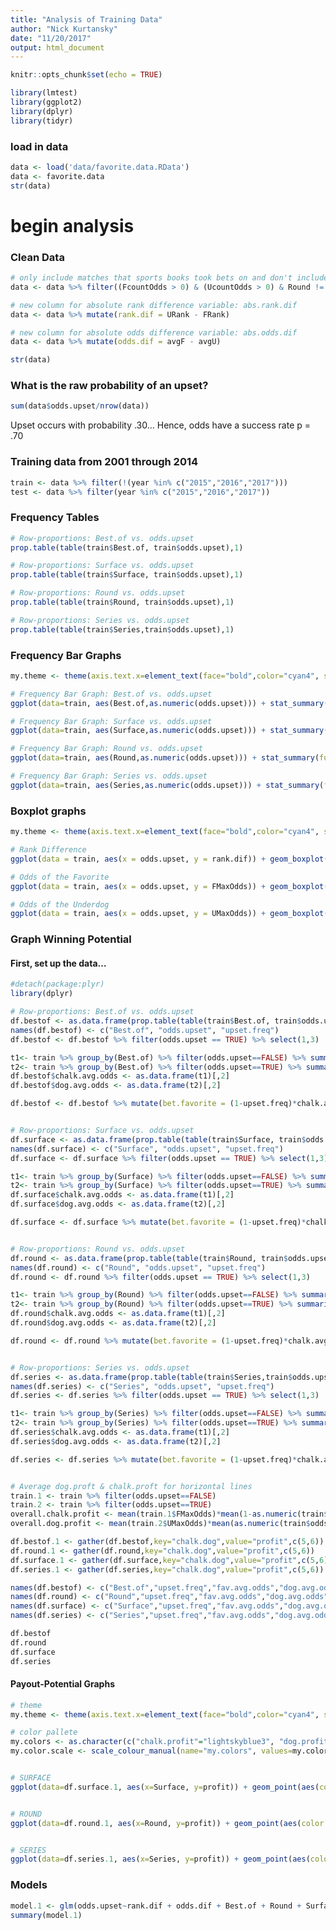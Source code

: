 ```yaml
---
title: "Analysis of Training Data"
author: "Nick Kurtansky"
date: "11/20/2017"
output: html_document
---
```


```r
knitr::opts_chunk$set(echo = TRUE)
```

```r
library(lmtest)
library(ggplot2)
library(dplyr)
library(tidyr)
```


### load in data
```r
data <- load('data/favorite.data.RData')
data <- favorite.data
str(data)
```


# begin analysis

### Clean Data
```r
# only include matches that sports books took bets on and don't include Round Robins
data <- data %>% filter((FcountOdds > 0) & (UcountOdds > 0) & Round != "Round Robin")

# new column for absolute rank difference variable: abs.rank.dif
data <- data %>% mutate(rank.dif = URank - FRank)

# new column for absolute odds difference variable: abs.odds.dif
data <- data %>% mutate(odds.dif = avgF - avgU)

str(data)
```

### What is the raw probability of an upset?
```r
sum(data$odds.upset/nrow(data))
```
Upset occurs with probability .30... Hence, odds have a success rate p = .70

### Training data from 2001 through 2014
```r
train <- data %>% filter(!(year %in% c("2015","2016","2017")))
test <- data %>% filter(year %in% c("2015","2016","2017"))
```

### Frequency Tables
```r
# Row-proportions: Best.of vs. odds.upset
prop.table(table(train$Best.of, train$odds.upset),1)

# Row-proportions: Surface vs. odds.upset
prop.table(table(train$Surface, train$odds.upset),1)

# Row-proportions: Round vs. odds.upset
prop.table(table(train$Round, train$odds.upset),1)

# Row-proportions: Series vs. odds.upset
prop.table(table(train$Series,train$odds.upset),1)
```

### Frequency Bar Graphs
```r
my.theme <- theme(axis.text.x=element_text(face="bold",color="cyan4", size=8, angle=30), axis.text.y=element_text(face="bold",color="cyan4",size=8), axis.title = element_text(face="bold",color="royalblue4",size=13), plot.title = element_text(face="bold",color="violetred4",size=15,hjust=.5))

# Frequency Bar Graph: Best.of vs. odds.upset
ggplot(data=train, aes(Best.of,as.numeric(odds.upset))) + stat_summary(fun.y=mean, geom="bar",fill="orange3",width=.4) + labs(y="Frequency (%)", x="Best Of (x) Match", title="Upset Likelihood") + theme(axis.text.x=element_text(face="bold",color="cyan4", size=10), axis.text.y=element_text(face="bold",color="cyan4",size=10), axis.title = element_text(face="bold",color="royalblue4",size=13), plot.title = element_text(face="bold",color="violetred4",size=15,hjust=.5))

# Frequency Bar Graph: Surface vs. odds.upset
ggplot(data=train, aes(Surface,as.numeric(odds.upset))) + stat_summary(fun.y=mean, geom="bar",fill="orange3",width=.4) + labs(y="Frequency (%)", x="Court Surface Type", title="Upset Likelihood") + theme(axis.text.x=element_text(face="bold",color="cyan4", size=10), axis.text.y=element_text(face="bold",color="cyan4",size=10), axis.title = element_text(face="bold",color="royalblue4",size=13), plot.title = element_text(face="bold",color="violetred4",size=15,hjust=.5))

# Frequency Bar Graph: Round vs. odds.upset
ggplot(data=train, aes(Round,as.numeric(odds.upset))) + stat_summary(fun.y=mean, geom="bar",fill="orange3",width=.4) + labs(y="Frequency (%)", x="Round of Tournament", title="Upset Likelihood") + my.theme

# Frequency Bar Graph: Series vs. odds.upset
ggplot(data=train, aes(Series,as.numeric(odds.upset))) + stat_summary(fun.y=mean, geom="bar",fill="orange3",width=.4) + labs(y="Frequency (%)", x="Series of Tournament", title="Upset Likelihood") + my.theme
```


### Boxplot graphs
```r
my.theme <- theme(axis.text.x=element_text(face="bold",color="cyan4", size=8), axis.text.y=element_text(face="bold",color="cyan4",size=8), axis.title = element_text(face="bold",color="royalblue4",size=13), plot.title = element_text(face="bold",color="violetred4",size=15,hjust=.5))

# Rank Difference
ggplot(data = train, aes(x = odds.upset, y = rank.dif)) + geom_boxplot(fill = "orange3") + labs(y = "Difference in Player Ranks", x = "Upset (Odds) Occured", title = "Upset Result by Difference in Rank Matchup") + ylim(1,75) + facet_wrap(~Round) + my.theme

# Odds of the Favorite
ggplot(data = train, aes(x = odds.upset, y = FMaxOdds)) + geom_boxplot(fill = "orange3") + labs(y = "Odds of Favorite", x = "Upset (Odds) Occured", title = "Upset Result by Odds of the Favorite") + ylim(1.2,1.8) + facet_wrap(~Round) + my.theme

# Odds of the Underdog
ggplot(data = train, aes(x = odds.upset, y = UMaxOdds)) + geom_boxplot(fill = "orange3") + labs(y = "Odds of Underdog", x = "Upset (Odds) Occured", title = "Upset Result Odds of the Underdog") + ylim(1.85,3.25) + facet_wrap(~Round) + my.theme
```

### Graph Winning Potential
#### First, set up the data...
```r
#detach(package:plyr)
library(dplyr)

# Row-proportions: Best.of vs. odds.upset
df.bestof <- as.data.frame(prop.table(table(train$Best.of, train$odds.upset),1))
names(df.bestof) <- c("Best.of", "odds.upset", "upset.freq")
df.bestof <- df.bestof %>% filter(odds.upset == TRUE) %>% select(1,3)

t1<- train %>% group_by(Best.of) %>% filter(odds.upset==FALSE) %>% summarize(chalk.avg = mean(FMaxOdds))
t2<- train %>% group_by(Best.of) %>% filter(odds.upset==TRUE) %>% summarize(dog.avg = mean(UMaxOdds))
df.bestof$chalk.avg.odds <- as.data.frame(t1)[,2]
df.bestof$dog.avg.odds <- as.data.frame(t2)[,2]

df.bestof <- df.bestof %>% mutate(bet.favorite = (1-upset.freq)*chalk.avg.odds, bet.underdog = (upset.freq*dog.avg.odds))


# Row-proportions: Surface vs. odds.upset
df.surface <- as.data.frame(prop.table(table(train$Surface, train$odds.upset),1))
names(df.surface) <- c("Surface", "odds.upset", "upset.freq")
df.surface <- df.surface %>% filter(odds.upset == TRUE) %>% select(1,3)

t1<- train %>% group_by(Surface) %>% filter(odds.upset==FALSE) %>% summarize(chalk.avg = mean(FMaxOdds))
t2<- train %>% group_by(Surface) %>% filter(odds.upset==TRUE) %>% summarize(dog.avg = mean(UMaxOdds))
df.surface$chalk.avg.odds <- as.data.frame(t1)[,2]
df.surface$dog.avg.odds <- as.data.frame(t2)[,2]

df.surface <- df.surface %>% mutate(bet.favorite = (1-upset.freq)*chalk.avg.odds, bet.underdog = (upset.freq*dog.avg.odds))


# Row-proportions: Round vs. odds.upset
df.round <- as.data.frame(prop.table(table(train$Round, train$odds.upset),1))
names(df.round) <- c("Round", "odds.upset", "upset.freq")
df.round <- df.round %>% filter(odds.upset == TRUE) %>% select(1,3)

t1<- train %>% group_by(Round) %>% filter(odds.upset==FALSE) %>% summarize(chalk.avg = mean(FMaxOdds))
t2<- train %>% group_by(Round) %>% filter(odds.upset==TRUE) %>% summarize(dog.avg = mean(UMaxOdds))
df.round$chalk.avg.odds <- as.data.frame(t1)[,2]
df.round$dog.avg.odds <- as.data.frame(t2)[,2]

df.round <- df.round %>% mutate(bet.favorite = (1-upset.freq)*chalk.avg.odds, bet.underdog = (upset.freq*dog.avg.odds))


# Row-proportions: Series vs. odds.upset
df.series <- as.data.frame(prop.table(table(train$Series,train$odds.upset),1))
names(df.series) <- c("Series", "odds.upset", "upset.freq")
df.series <- df.series %>% filter(odds.upset == TRUE) %>% select(1,3)

t1<- train %>% group_by(Series) %>% filter(odds.upset==FALSE) %>% summarize(chalk.avg = mean(FMaxOdds))
t2<- train %>% group_by(Series) %>% filter(odds.upset==TRUE) %>% summarize(dog.avg = mean(UMaxOdds))
df.series$chalk.avg.odds <- as.data.frame(t1)[,2]
df.series$dog.avg.odds <- as.data.frame(t2)[,2]

df.series <- df.series %>% mutate(bet.favorite = (1-upset.freq)*chalk.avg.odds, bet.underdog = (upset.freq*dog.avg.odds))


# Average dog.proft & chalk.proft for horizontal lines
train.1 <- train %>% filter(odds.upset==FALSE)
train.2 <- train %>% filter(odds.upset==TRUE)
overall.chalk.profit <- mean(train.1$FMaxOdds)*mean(1-as.numeric(train$odds.upset))
overall.dog.profit <- mean(train.2$UMaxOdds)*mean(as.numeric(train$odds.upset))

df.bestof.1 <- gather(df.bestof,key="chalk.dog",value="profit",c(5,6))
df.round.1 <- gather(df.round,key="chalk.dog",value="profit",c(5,6))
df.surface.1 <- gather(df.surface,key="chalk.dog",value="profit",c(5,6))
df.series.1 <- gather(df.series,key="chalk.dog",value="profit",c(5,6))

names(df.bestof) <- c("Best.of","upset.freq","fav.avg.odds","dog.avg.odds","fav.potential","dog.potential")
names(df.round) <- c("Round","upset.freq","fav.avg.odds","dog.avg.odds","fav.potential","dog.potential")
names(df.surface) <- c("Surface","upset.freq","fav.avg.odds","dog.avg.odds","fav.potential","dog.potential")
names(df.series) <- c("Series","upset.freq","fav.avg.odds","dog.avg.odds","fav.potential","dog.potential")

df.bestof
df.round
df.surface
df.series
```
#### Payout-Potential Graphs
```r
# theme
my.theme <- theme(axis.text.x=element_text(face="bold",color="cyan4", size=8, angle=30), axis.text.y=element_text(face="bold",color="cyan4",size=8), axis.title = element_text(face="bold",color="royalblue4",size=13), plot.title = element_text(face="bold",color="violetred4",size=15,hjust=.5), legend.title=element_blank())

# color pallete
my.colors <- as.character(c("chalk.profit"="lightskyblue3", "dog.profit"="orange3"))
my.color.scale <- scale_colour_manual(name="my.colors", values=my.colors)


# SURFACE
ggplot(data=df.surface.1, aes(x=Surface, y=profit)) + geom_point(aes(color = chalk.dog),size=8) + my.color.scale + geom_hline(yintercept = overall.dog.profit, linetype = "longdash", color = "orange3") + geom_hline(yintercept = overall.chalk.profit, linetype = "dotdash", color = "lightskyblue3") + labs(title ="Net Payout Potential by Strategy & Court Type", y="Payout Potential", x = "Surface") + theme(axis.text.x=element_text(face="bold",color="cyan4", size=8), axis.text.y=element_text(face="bold",color="cyan4",size=8), axis.title = element_text(face="bold",color="royalblue4",size=13), plot.title = element_text(face="bold",color="violetred4",size=15,hjust=.5), legend.title=element_blank()) + geom_text(x = 3.3, y = .925, label = "Overall Underdog", size = 3) + geom_text(x=3.3, y=.995, label = "Overall Favorite", size = 3)


# ROUND
ggplot(data=df.round.1, aes(x=Round, y=profit)) + geom_point(aes(color = chalk.dog),size=8) + my.color.scale + geom_hline(yintercept = overall.dog.profit, linetype = "longdash", color = "orange3") + geom_hline(yintercept = overall.chalk.profit, linetype = "dotdash", color = "lightskyblue3") + labs(title ="Net Payout Potential by Strategy & Round", y="Payout Potential", x = "Round") + my.theme + geom_text(x = 4.3, y = .93, label = "Overall Underdog", size = 3) + geom_text(x=4.3, y=1, label = "Overall Favorite", size = 3)


# SERIES
ggplot(data=df.series.1, aes(x=Series, y=profit)) + geom_point(aes(color = chalk.dog),size=8) + my.color.scale + geom_hline(yintercept = overall.dog.profit, linetype = "longdash", color = "orange3") + geom_hline(yintercept = overall.chalk.profit, linetype = "dotdash", color = "lightskyblue3") + labs(title ="Net Payout Potential by Strategy & Series", y="Payout Potential", x = "Series") + my.theme + geom_text(x = 8.7, y = .93, label = "Overall Underdog", size = 3) + geom_text(x=8.7, y=1, label = "Overall Favorite", size = 3)
```



### Models
```r
model.1 <- glm(odds.upset~rank.dif + odds.dif + Best.of + Round + Surface, family = binomial, data = train)
summary(model.1)
```

